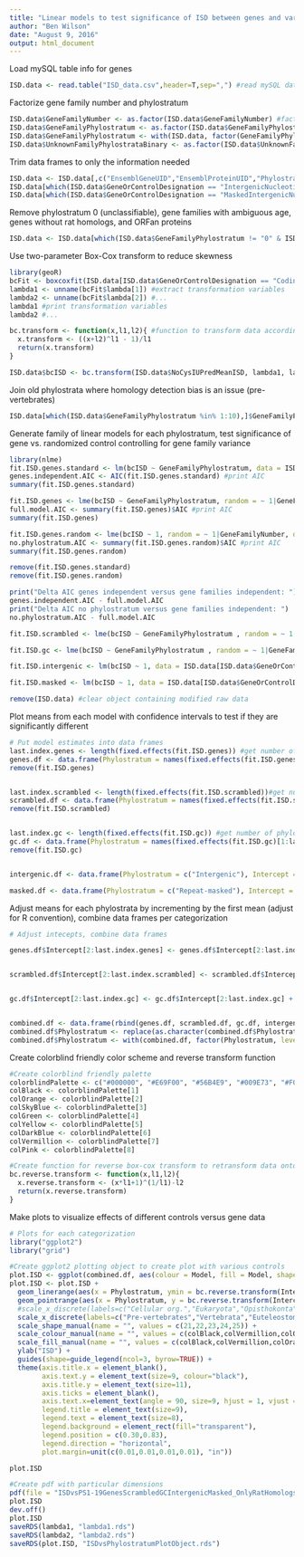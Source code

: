 ```yaml
---
title: "Linear models to test significance of ISD between genes and various controls"
author: "Ben Wilson"
date: "August 9, 2016"
output: html_document
---
```

  
Load mySQL table info for genes
```r
ISD.data <- read.table("ISD_data.csv",header=T,sep=",") #read mySQL data into data frame
```

Factorize gene family number and phylostratum
```r
ISD.data$GeneFamilyNumber <- as.factor(ISD.data$GeneFamilyNumber) #factorize gene family ID to prevent numeric interpretation by R
ISD.data$GeneFamilyPhylostratum <- as.factor(ISD.data$GeneFamilyPhylostratum) #factorize variable to ensure that it is not interpreted as numeric variable
ISD.data$GeneFamilyPhylostratum <- with(ISD.data, factor(GeneFamilyPhylostratum, levels = c(sort(unique(ISD.data$GeneFamilyPhylostratum)),"Intergenic","Masked"))) # set levels of categorical phylostratum variable
ISD.data$UnknownFamilyPhylostrataBinary <- as.factor(ISD.data$UnknownFamilyPhylostrataBinary) #factorize binary category for gene families with ambiguous age
```

Trim data frames to only the information needed
```r
ISD.data <- ISD.data[,c("EnsemblGeneUID","EnsemblProteinUID","Phylostratum","GeneFamilyPhylostratum","GeneFamilyNumber","NoCysIUPredMeanISD","GeneOrControlDesignation","UnknownFamilyPhylostrataBinary","EvolutionaryRateHighestOrthologRate")] #subset needed columns
ISD.data[which(ISD.data$GeneOrControlDesignation == "IntergenicNucleotideSeqControl"),]$GeneFamilyPhylostratum <- "Intergenic" #Give intergenic sequence a categorical phylostratum for comparison
ISD.data[which(ISD.data$GeneOrControlDesignation == "MaskedIntergenicNucleotideSeqControl"),]$GeneFamilyPhylostratum <- "Masked" #Give repeat-masked intergenic sequence a categorical phylostratum
```

Remove phylostratum 0 (unclassifiable), gene families with ambiguous age, genes without rat homologs, and ORFan proteins
```r
ISD.data <- ISD.data[which(ISD.data$GeneFamilyPhylostratum != "0" & ISD.data$GeneFamilyPhylostratum != "20" & ISD.data$UnknownFamilyPhylostrataBinary != "1" & !is.na(ISD.data$EvolutionaryRateHighestOrthologRate)),] #exclude unclassifiable genes, false-positive rich ORFans
```

Use two-parameter Box-Cox transform to reduce skewness
```r
library(geoR)
bcFit <- boxcoxfit(ISD.data[ISD.data$GeneOrControlDesignation == "CodingGene",]$NoCysIUPredMeanISD, lambda2 =  TRUE) #fit a Box-Cox transform to data, exclude mouse-specific genes
lambda1 <- unname(bcFit$lambda[1]) #extract transformation variables
lambda2 <- unname(bcFit$lambda[2]) #...
lambda1 #print transformation variables
lambda2 #...

bc.transform <- function(x,l1,l2){ #function to transform data according to Box-Cox transformation fit
  x.transform <- ((x+l2)^l1 - 1)/l1
  return(x.transform)
}

ISD.data$bcISD <- bc.transform(ISD.data$NoCysIUPredMeanISD, lambda1, lambda2) #create another column variable for transformed IUPred ISD values
```

Join old phylostrata where homology detection bias is an issue (pre-vertebrates)
```r
ISD.data[which(ISD.data$GeneFamilyPhylostratum %in% 1:10),]$GeneFamilyPhylostratum <- "1"
```

Generate family of linear models for each phylostratum, test significance of gene vs. randomized control controlling for gene family variance
```r
library(nlme)
fit.ISD.genes.standard <- lm(bcISD ~ GeneFamilyPhylostratum, data = ISD.data[which(ISD.data$GeneOrControlDesignation == "CodingGene"),]) #fit standard linear model of ISD vs. PS
genes.independent.AIC <- AIC(fit.ISD.genes.standard) #print AIC
summary(fit.ISD.genes.standard)

fit.ISD.genes <- lme(bcISD ~ GeneFamilyPhylostratum, random = ~ 1|GeneFamilyNumber, data = ISD.data[which(ISD.data$GeneOrControlDesignation == "CodingGene"),]) #fit mixed-effects model with gene family annotation as random effect
full.model.AIC <- summary(fit.ISD.genes)$AIC #print AIC
summary(fit.ISD.genes)

fit.ISD.genes.random <- lme(bcISD ~ 1, random = ~ 1|GeneFamilyNumber, data = ISD.data[which(ISD.data$GeneOrControlDesignation == "CodingGene"),]) #fit model with PS and just random effect of gene family for comparison
no.phylostratum.AIC <- summary(fit.ISD.genes.random)$AIC #print AIC
summary(fit.ISD.genes.random)

remove(fit.ISD.genes.standard)
remove(fit.ISD.genes.random)

print("Delta AIC genes independent versus gene families independent: ")
genes.independent.AIC - full.model.AIC
print("Delta AIC no phylostratum versus gene families independent: ")
no.phylostratum.AIC - full.model.AIC

fit.ISD.scrambled <- lme(bcISD ~ GeneFamilyPhylostratum , random = ~ 1|GeneFamilyNumber, data = ISD.data[ISD.data$GeneOrControlDesignation == "ScrambledByAminoAcidControl",]) #fit mixed-effects model to scrambled controls with random error on gene families

fit.ISD.gc <- lme(bcISD ~ GeneFamilyPhylostratum , random = ~ 1|GeneFamilyNumber, data = ISD.data[ISD.data$GeneOrControlDesignation == "RandomlyGeneratedControlWithConsistentGC" ,]) #fit mixed-effects model to GC-content controls with random error on gene families

fit.ISD.intergenic <- lm(bcISD ~ 1, data = ISD.data[ISD.data$GeneOrControlDesignation == "IntergenicNucleotideSeqControl",]) #fit standard linear model to intergenic controls

fit.ISD.masked <- lm(bcISD ~ 1, data = ISD.data[ISD.data$GeneOrControlDesignation == "MaskedIntergenicNucleotideSeqControl",]) #fit standard linear model to repeat-masked intergenic controls

remove(ISD.data) #clear object containing modified raw data
```

Plot means from each model with confidence intervals to test if they are significantly different
```r
# Put model estimates into data frames
last.index.genes <- length(fixed.effects(fit.ISD.genes)) #get number of phylostrata that have been fit
genes.df <- data.frame(Phylostratum = names(fixed.effects(fit.ISD.genes)[1:last.index.genes]), Intercept = unname(fixed.effects(fit.ISD.genes)[1:last.index.genes]), SE = unname(summary(fit.ISD.genes)$tTable[,2][1:last.index.genes]), Model = "Genes") #build data frame to hold linear model data containing PS, mean bcISD, and SEM
remove(fit.ISD.genes)


last.index.scrambled <- length(fixed.effects(fit.ISD.scrambled))#get number of phylostrata that have been fit
scrambled.df <- data.frame(Phylostratum = names(fixed.effects(fit.ISD.scrambled)[1:last.index.scrambled]), Intercept = unname(fixed.effects(fit.ISD.scrambled)[1:last.index.scrambled]), SE = unname(summary(fit.ISD.scrambled)$tTable[,2][1:last.index.scrambled]), Model = "Scrambled") #build data frame to hold linear model data containing PS, mean bcISD, and SEM
remove(fit.ISD.scrambled)


last.index.gc <- length(fixed.effects(fit.ISD.gc)) #get number of phylostrata that have been fit
gc.df <- data.frame(Phylostratum = names(fixed.effects(fit.ISD.gc)[1:last.index.gc]), Intercept = unname(fixed.effects(fit.ISD.gc)[1:last.index.gc]), SE = unname(summary(fit.ISD.gc)$tTable[,2][1:last.index.gc]), Model = "GC") #build data frame to hold linear model data containing PS, mean bcISD, and SEM
remove(fit.ISD.gc)


intergenic.df <- data.frame(Phylostratum = c("Intergenic"), Intercept = summary(fit.ISD.intergenic)$coefficients[1], SE = summary(fit.ISD.intergenic)$coefficients[2], Model = "Intergenic") #build data frome for intergenic mean bcISD, fix phylostratum (for plotting purposes), add SEM

masked.df <- data.frame(Phylostratum = c("Repeat-masked"), Intercept = summary(fit.ISD.masked)$coefficients[1], SE = summary(fit.ISD.masked)$coefficients[2], Model = "Repeat-masked") #...same for repeat-masked intergenic controls
```

Adjust means for each phylostrata by incrementing by the first mean (adjust for R convention), combine data frames per categorization
```r
# Adjust intecepts, combine data frames

genes.df$Intercept[2:last.index.genes] <- genes.df$Intercept[2:last.index.genes] + genes.df$Intercept[1] #increment means by primary intercept, corrects for R convention of means relative to the first


scrambled.df$Intercept[2:last.index.scrambled] <- scrambled.df$Intercept[2:last.index.scrambled] + scrambled.df$Intercept[1] #...same for scrambled


gc.df$Intercept[2:last.index.gc] <- gc.df$Intercept[2:last.index.gc] + gc.df$Intercept[1] #...same for GC controls


combined.df <- data.frame(rbind(genes.df, scrambled.df, gc.df, intergenic.df, masked.df)) #combine data frames for plotting
combined.df$Phylostratum <- replace(as.character(combined.df$Phylostratum),1:(last.index.genes+last.index.scrambled+last.index.gc),c(1:last.index.genes,1:last.index.scrambled,1:last.index.gc))
combined.df$Phylostratum <- with(combined.df, factor(Phylostratum, levels = c(1:max(last.index.genes,last.index.scrambled,last.index.gc),"Intergenic","Masked")))

```

Create colorblind friendly color scheme and reverse transform function
```r

#Create colorblind friendly palette
colorblindPalette <- c("#000000", "#E69F00", "#56B4E9", "#009E73", "#F0E442", "#0072B2", "#D55E00", "#CC79A7")
colBlack <- colorblindPalette[1]
colOrange <- colorblindPalette[2]
colSkyBlue <- colorblindPalette[3]
colGreen <- colorblindPalette[4]
colYellow <- colorblindPalette[5]
colDarkBlue <- colorblindPalette[6]
colVermillion <- colorblindPalette[7]
colPink <- colorblindPalette[8]

#Create function for reverse box-cox transform to retransform data onto readable axis (note that this preserves relative comparison of certainty between PS but does not preserve absolute measure of SEM)
bc.reverse.transform <- function(x,l1,l2){
  x.reverse.transform <- (x*l1+1)^(1/l1)-l2
  return(x.reverse.transform)
}

```

Make plots to visualize effects of different controls versus gene data
```r
# Plots for each categorization
library("ggplot2")
library("grid")

#Create ggplot2 plotting object to create plot with various controls
plot.ISD <- ggplot(combined.df, aes(colour = Model, fill = Model, shape = Model))
plot.ISD <- plot.ISD + 
  geom_linerange(aes(x = Phylostratum, ymin = bc.reverse.transform(Intercept - SE, lambda1, lambda2), ymax = bc.reverse.transform(Intercept + SE, lambda1, lambda2)), lwd = 0.5, position = position_dodge(width = 1), show.legend=FALSE) +
  geom_pointrange(aes(x = Phylostratum, y = bc.reverse.transform(Intercept, lambda1, lambda2), ymin = bc.reverse.transform(Intercept - SE, lambda1, lambda2), ymax = bc.reverse.transform(Intercept + SE, lambda1, lambda2)), size = 0.5, lwd = 0.5, position = position_dodge(width = 1),  show.legend=TRUE) +
  #scale_x_discrete(labels=c("Cellular org.","Eukaryota","Opisthokonta","Holozoa","Metazoa","Eumetazoa","Bilateria","Deuterostomia","Chordata","Olfactores","Vertebrata","Euteleostomi","Tetrapoda","Amniota","Mammalia","Eutheria","Boreoeutheria","Euarchontoglires","Rodentia","","")) +
  scale_x_discrete(labels=c("Pre-vertebrates","Vertebrata","Euteleostomi","Tetrapoda","Amniota","Mammalia","Eutheria","Boreoeutheria","Euarchontoglires","Rodentia","","")) + #change phylostratum labels to correspond to taxonomic nodes
  scale_shape_manual(name = "", values = c(21,22,23,24,25)) +
  scale_colour_manual(name = "", values = c(colBlack,colVermillion,colOrange,colDarkBlue,colSkyBlue)) +
  scale_fill_manual(name = "", values = c(colBlack,colVermillion,colOrange,colDarkBlue,colSkyBlue)) +
  ylab("ISD") +
  guides(shape=guide_legend(ncol=3, byrow=TRUE)) +
  theme(axis.title.x = element_blank(),
        axis.text.y = element_text(size=9, colour="black"),
        axis.title.y = element_text(size=11),
        axis.ticks = element_blank(),
        axis.text.x=element_text(angle = 90, size=9, hjust = 1, vjust = 0, colour = "black"),
        legend.title = element_text(size=9),
        legend.text = element_text(size=8),
        legend.background = element_rect(fill="transparent"),
        legend.position = c(0.30,0.83),
        legend.direction = "horizontal",
        plot.margin=unit(c(0.01,0.01,0.01,0.01), "in"))

plot.ISD

#Create pdf with particular dimensions 
pdf(file = "ISDvsPS1-19GenesScrambledGCIntergenicMasked_OnlyRatHomologs.pdf", width =4.6, height = 3)
plot.ISD
dev.off()
plot.ISD
saveRDS(lambda1, "lambda1.rds")
saveRDS(lambda2, "lambda2.rds")
saveRDS(plot.ISD, "ISDvsPhylostratumPlotObject.rds")
```